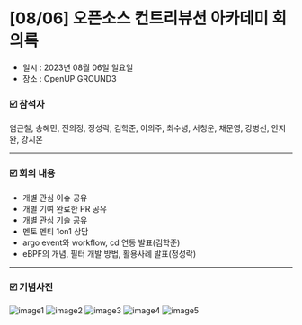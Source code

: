 # [08/06] 오픈소스 컨트리뷰션 아카데미 회의록

- 일시 : 2023년 08월 06일 일요일
- 장소 : OpenUP GROUND3

### ☑️ 참석자

염근철, 송혜민, 전의정, 정성락, 김학준, 이의주, 최수녕, 서청운, 채문영, 강병선, 안지완, 강시온

---

### ☑️ 회의 내용

- 개별 관심 이슈 공유
- 개별 기여 완료한 PR 공유
- 개별 관심 기술 공유
- 멘토 멘티 1on1 상담
- argo event와 workflow, cd 연동 발표(김학준)
- eBPF의 개념, 필터 개발 방법, 활용사례 발표(정성락)

---

### ☑️ 기념사진

![image1](./images/230806_1.jpg)
![image2](./images/230806_2.jpg)
![image3](./images/230806_3.jpg)
![image4](./images/230806_4.jpg)
![image5](./images/230806_5.jpg)
